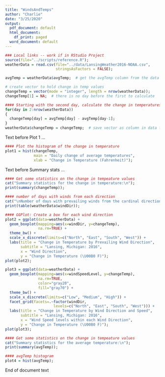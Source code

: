 ```yaml
---
title: "WindsAndTemps"
author: "Charlie"
date: "3/25/2020"
output:
  pdf_document: default
  html_document:
    df_print: paged
  word_document: default
---
```


```r
### Local links -- work if in RStudio Project
source(file="../scripts/reference.R");
weatherData = read.csv(file="../data/LansingWeather2016-NOAA.csv",
                       stringsAsFactors = FALSE);

avgTemp = weatherData$avgTemp;  # get the avgTemp column from the data frame

# create vector to hold change in temp values
changeTemp = vector(mode = "integer", length = nrow(weatherData));
changeTemp[1] = NA;  # there is no day before the first to calculate

#### Starting with the second day, calculate the change in temperatures
for(day in 2:nrow(weatherData))
{
  changeTemp[day] = avgTemp[day] - avgTemp[day-1];
}
weatherData$changeTemp = changeTemp;  # save vector as column in data frame
```

Text before Plot 1 ...

```r
#### Plot the histogram of the change in temperature
plot1 = hist(changeTemp,
             main = "Daily change of average temperatures",
             xlab = "Change in Temperature (Fahrenheit)");
```


Text before Summary stats ...

```r
#### Get some statistics on the change in tempeature values
cat("Summary statistics for the change in temperature:\n");
print(summary(changeTemp));  
```

```r
#### number of days with winds from each direction
cat("\nNumber of days with prevailing winds from the cardinal directions:");
print(table(weatherData$windDir));
```


```r
#### GGPlot: Create a box for each wind direction 
plot2 = ggplot(data=weatherData) +
  geom_boxplot(mapping=aes(x=windDir, y=changeTemp), 
               na.rm=TRUE) +
  theme_bw() +
  scale_x_discrete(limits=c("North", "East", "South", "West")) +
  labs(title = "Change in Temperature by Prevailing Wind Direction",
       subtitle = "Lansing, Michigan: 2016",
       x = "Wind Direction",
       y = "Change in Temperature (\U00B0 F)");
plot(plot2);
```


```r
plot3 = ggplot(data=weatherData) +
  geom_boxplot(mapping=aes(x=windSpeedLevel, y=changeTemp), 
               na.rm=TRUE,
               color="gray20",
               fill="gray70") +
  theme_bw() +
  scale_x_discrete(limits=c("Low", "Medium", "High")) +
  facet_grid(facets=.~factor(windDir,
                      levels=c("North", "East", "South", "West"))) +
  labs(title = "Change in Temperature by Wind Direction and Speed",
       subtitle = "Lansing, Michigan: 2016",
       x = "Wind Speed levels within each Wind Direction",
       y = "Change in Temperature (\U00B0 F)");
plot(plot3);
```

```r
#### Get some statistics on the change in tempeature values
cat("Summary statistics for the average temperature:\n");
print(summary(avgTemp));

#### avgTemp histogram
plot4 = hist(avgTemp);
```

End of document text